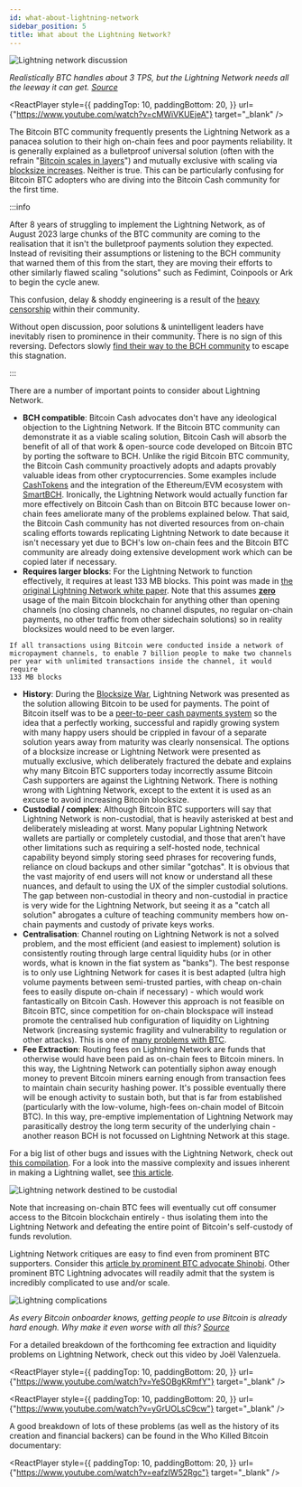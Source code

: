 ```yaml
---
id: what-about-lightning-network
sidebar_position: 5
title: What about the Lightning Network?
---
```



<img src={lightningDebateUrl} alt="Lightning network discussion" />

_Realistically BTC handles about 3 TPS, but the Lightning Network needs all the leeway it can get. [Source](https://twitter.com/kzKallisti/status/1634369237564178435)_

<ReactPlayer
  style={{
    paddingTop: 10,
    paddingBottom: 20,
  }}
  url={"https://www.youtube.com/watch?v=cMWiVKUEjeA"}
  target="_blank"
/>

The Bitcoin BTC community frequently presents the Lightning Network as a panacea solution to their high on-chain fees and poor payments reliability. It is generally explained as a bulletproof universal solution (often with the refrain "[Bitcoin scales in layers](/faqs/BCH-vs-BTC/doesnt-bitcoin-scale-in-layers)") and mutually exclusive with scaling via [blocksize increases](/faqs/BCH/what-is-the-maximum-bch-blocksize). Neither is true. This can be particularly confusing for Bitcoin BTC adopters who are diving into the Bitcoin Cash community for the first time.

:::info

After 8 years of struggling to implement the Lightning Network, as of August 2023 large chunks of the BTC community are coming to the realisation that it isn't the bulletproof payments solution they expected. Instead of revisiting their assumptions or listening to the BCH community that warned them of this from the start, they are moving their efforts to other similarly flawed scaling "solutions" such as Fedimint, Coinpools or Ark to begin the cycle anew.

This confusion, delay & shoddy engineering is a result of the [heavy censorship](/faqs/BCH-vs-BTC/why-is-there-so-much-censorship-in-btc) within their community.

Without open discussion, poor solutions & unintelligent leaders have inevitably risen to prominence in their community. There is no sign of this reversing. Defectors slowly [find their way to the BCH community](/faqs/BCH-vs-BTC/can-bch-flip-btc) to escape this stagnation.

:::

There are a number of important points to consider about Lightning Network.

- **BCH compatible**: Bitcoin Cash advocates don't have any ideological objection to the Lightning Network. If the Bitcoin BTC community can demonstrate it as a viable scaling solution, Bitcoin Cash will absorb the benefit of all of that work & open-source code developed on Bitcoin BTC by porting the software to BCH. Unlike the rigid Bitcoin BTC community, the Bitcoin Cash community proactively adopts and adapts provably valuable ideas from other cryptocurrencies. Some examples include [CashTokens](/faqs/Tech/what-is-cashtokens) and the integration of the Ethereum/EVM ecosystem with [SmartBCH](/faqs/SmartBCH/what-is-smart-bch). Ironically, the Lightning Network would actually function far more effectively on Bitcoin Cash than on Bitcoin BTC because lower on-chain fees ameliorate many of the problems explained below. That said, the Bitcoin Cash community has not diverted resources from on-chain scaling efforts towards replicating Lightning Network to date because it isn't necessary yet due to BCH's low on-chain fees and the Bitcoin BTC community are already doing extensive development work which can be copied later if necessary.
- **Requires larger blocks**: For the Lightning Network to function effectively, it requires at least 133 MB blocks. This point was made in [the original Lightning Network white paper](https://lightning.network/lightning-network-paper.pdf). Note that this assumes **<u>zero</u>** usage of the main Bitcoin blockchain for anything other than opening channels (no closing channels, no channel disputes, no regular on-chain payments, no other traffic from other sidechain solutions) so in reality blocksizes would need to be even larger.

```
If all transactions using Bitcoin were conducted inside a network of
micropayment channels, to enable 7 billion people to make two channels
per year with unlimited transactions inside the channel, it would require
133 MB blocks
```

- **History**: During the [Blocksize War](/start#episode-8-of-10-bitcoin-cash), Lightning Network was presented as the solution allowing Bitcoin to be used for payments. The point of Bitcoin itself was to be a [peer-to-peer cash payments system](/bitcoin.pdf) so the idea that a perfectly working, successful and rapidly growing system with many happy users should be crippled in favour of a separate solution years away from maturity was clearly nonsensical. The options of a blocksize increase or Lightning Network were presented as mutually exclusive, which deliberately fractured the debate and explains why many Bitcoin BTC supporters today incorrectly assume Bitcoin Cash supporters are against the Lightning Network. There is nothing wrong with Lightning Network, except to the extent it is used as an excuse to avoid increasing Bitcoin blocksize.
- **Custodial / complex**: Although Bitcoin BTC supporters will say that Lightning Network is non-custodial, that is heavily asterisked at best and deliberately misleading at worst. Many popular Lightning Network wallets are partially or completely custodial, and those that aren't have other limitations such as requiring a self-hosted node, technical capability beyond simply storing seed phrases for recovering funds, reliance on cloud backups and other similar "gotchas". It is obvious that the vast majority of end users will not know or understand all these nuances, and default to using the UX of the simpler custodial solutions. The gap between non-custodial in theory and non-custodial in practice is very wide for the Lightning Network, but seeing it as a "catch all solution" abrogates a culture of teaching community members how on-chain payments and custody of private keys works.
- **Centralisation**: Channel routing on Lightning Network is not a solved problem, and the most efficient (and easiest to implement) solution is consistently routing through large central liquidity hubs (or in other words, what is known in the fiat system as "banks"). The best response is to only use Lightning Network for cases it is best adapted (ultra high volume payments between semi-trusted parties, with cheap on-chain fees to easily dispute on-chain if necessary) - which would work fantastically on Bitcoin Cash. However this approach is not feasible on Bitcoin BTC, since competition for on-chain blockspace will instead promote the centralised hub configuration of liquidity on Lightning Network (increasing systemic fragility and vulnerability to regulation or other attacks). This is one of [many problems with BTC](/faqs/BCH-vs-BTC/whats-wrong-with-bitcoin-btc).
- **Fee Extraction**: Routing fees on Lightning Network are funds that otherwise would have been paid as on-chain fees to Bitcoin miners. In this way, the Lightning Network can potentially siphon away enough money to prevent Bitcoin miners earning enough from transaction fees to maintain chain security hashing power. It's possible eventually there will be enough activity to sustain both, but that is far from established (particularly with the low-volume, high-fees on-chain model of Bitcoin BTC). In this way, pre-emptive implementation of Lightning Network may parasitically destroy the long term security of the underlying chain - another reason BCH is not focussed on Lightning Network at this stage.

For a big list of other bugs and issues with the Lightning Network, check out [this compilation](https://github.com/davidshares/Lightning-Network). For a look into the massive complexity and issues inherent in making a Lightning wallet, see [this article](https://medium.com/@ACINQ/introducing-phoenix-5c5cc76c7f9e).

<img
  src={lightningForNowUrl}
  alt="Lightning network destined to be custodial"
/>

Note that increasing on-chain BTC fees will eventually cut off consumer access to the Bitcoin blockchain entirely - thus isolating them into the Lightning Network and defeating the entire point of Bitcoin's self-custody of funds revolution.

Lightning Network critiques are easy to find even from prominent BTC supporters. Consider this [article by prominent BTC advocate Shinobi](https://medium.com/block-digest-mempool/lightning-network-yield-and-incentives-b2b624375094). Other prominent BTC Lightning advocates will readily admit that the system is incredibly complicated to use and/or scale.

<img src={lightningComplications} alt="Lightning complications" />

_As every Bitcoin onboarder knows, getting people to use Bitcoin is already hard enough. Why make it even worse with all this? [Source](https://blog.lopp.net/lightning-network-liquidity-management-guide/)_

For a detailed breakdown of the forthcoming fee extraction and liquidity problems on Lightning Network, check out this video by Joël Valenzuela.

<ReactPlayer
  style={{
    paddingTop: 10,
    paddingBottom: 20,
  }}
  url={"https://www.youtube.com/watch?v=YeSOBgKRmfY"}
  target="_blank"
/>

<ReactPlayer
  style={{
    paddingTop: 10,
    paddingBottom: 20,
  }}
  url={"https://www.youtube.com/watch?v=yGrUOLsC9cw"}
  target="_blank"
/>

A good breakdown of lots of these problems (as well as the history of its creation and financial backers) can be found in the Who Killed Bitcoin documentary:

<ReactPlayer
  style={{
    paddingTop: 10,
    paddingBottom: 20,
  }}
  url={"https://www.youtube.com/watch?v=eafzIW52Rgc"}
  target="_blank"
/>
